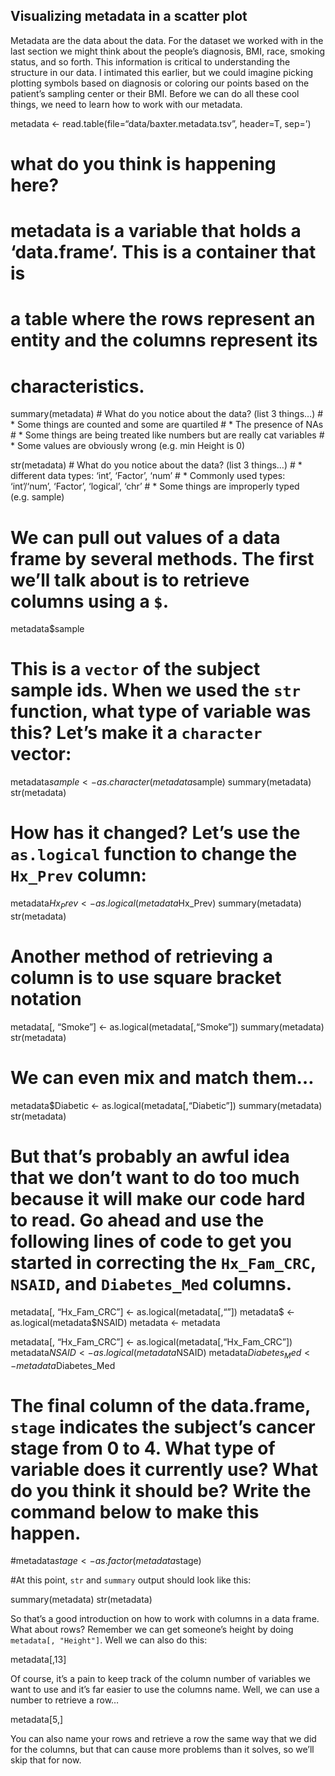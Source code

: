 ## Visualizing metadata in a scatter plot

Metadata are the data about the data. For the dataset we worked with in the last section we might think about the people's diagnosis, BMI, race, smoking status, and so forth. This information is critical to understanding the structure in our data. I intimated this earlier, but we could imagine picking plotting symbols based on diagnosis or coloring our points based on the patient's sampling center or their BMI. Before we can do all these cool things, we need to learn how to work with our metadata.




metadata <- read.table(file="data/baxter.metadata.tsv", header=T, sep='\t')

# what do you think is happening here?

# metadata is a variable that holds a 'data.frame'. This is a container that is
# a table where the rows represent an entity and the columns represent its
# characteristics.


summary(metadata)
# What do you notice about the data? (list 3 things...)
# * Some things are counted and some are quartiled
# * The presence of NAs
# * Some things are being treated like numbers but are really cat variables
# * Some values are obviously wrong (e.g. min Height is 0)


str(metadata)
# What do you notice about the data? (list 3 things...)
# * different data types: 'int', 'Factor', 'num'
# * Commonly used types: 'int'/'num', 'Factor', 'logical', 'chr'
# * Some things are improperly typed (e.g. sample)


# We can pull out values of a data frame by several methods. The first we'll talk about is to retrieve columns using a `$`.

metadata$sample

# This is a `vector` of the subject sample ids. When we used the `str` function, what type of variable was this? Let's make it a `character` vector:

metadata$sample <- as.character(metadata$sample)
summary(metadata)
str(metadata)

# How has it changed? Let's use the `as.logical` function to change the `Hx_Prev` column:

metadata$Hx_Prev <- as.logical(metadata$Hx_Prev)
summary(metadata)
str(metadata)


# Another method of retrieving a column is to use square bracket notation

metadata[, "Smoke"] <- as.logical(metadata[,"Smoke"])
summary(metadata)
str(metadata)


# We can even mix and match them...

metadata$Diabetic <- as.logical(metadata[,"Diabetic"])
summary(metadata)
str(metadata)

# But that's probably an awful idea that we don't want to do too much because it will make our code hard to read. Go ahead and use the following lines of code to get you started in correcting the `Hx_Fam_CRC`, `NSAID`, and `Diabetes_Med` columns.

metadata[, "Hx_Fam_CRC"] <- as.logical(metadata[,""])
metadata$ <- as.logical(metadata$NSAID)
metadata <- metadata

metadata[, "Hx_Fam_CRC"] <- as.logical(metadata[,"Hx_Fam_CRC"])
metadata$NSAID <- as.logical(metadata$NSAID)
metadata$Diabetes_Med <- metadata$Diabetes_Med

# The final column of the data.frame, `stage` indicates the subject's cancer stage from 0 to 4. What type of variable does it currently use? What do you think it should be? Write the command below to make this happen.

#metadata$stage <- as.factor(metadata$stage)


#At this point, `str` and `summary` output should look like this:

summary(metadata)
str(metadata)



So that's a good introduction on how to work with columns in a data frame. What about rows? Remember we can get someone's height by doing `metadata[, "Height"]`. Well we can also do this:

metadata[,13]

Of course, it's a pain to keep track of the column number of variables we want to use and it's far easier to use the columns name. Well, we can use a number to retrieve a row...

metadata[5,]

You can also name your rows and retrieve a row the same way that we did for the columns, but that can cause more problems than it solves, so we'll skip that for now.
